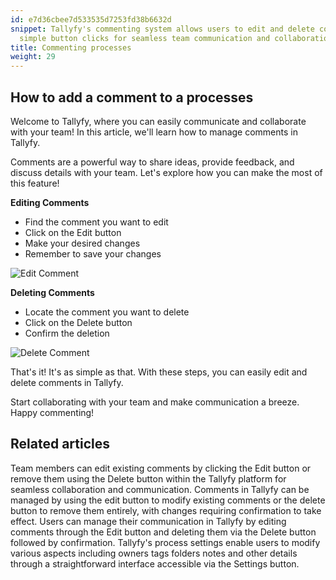 ```yaml
---
id: e7d36cbee7d533535d7253fd38b6632d
snippet: Tallyfy's commenting system allows users to edit and delete comments through
  simple button clicks for seamless team communication and collaboration.
title: Commenting processes
weight: 29
---
```


## How to add a comment to a processes

Welcome to Tallyfy, where you can easily communicate and collaborate with your team! In this article, we'll learn how to manage comments in Tallyfy.

Comments are a powerful way to share ideas, provide feedback, and discuss details with your team. Let's explore how you can make the most of this feature!

**Editing Comments**

- Find the comment you want to edit
- Click on the Edit button
- Make your desired changes
- Remember to save your changes

![Edit Comment](https://screenshots.tallyfy.com/tallyfy%2Fpro%2Fdesktop-light-edit-comment.png)

**Deleting Comments**

- Locate the comment you want to delete
- Click on the Delete button
- Confirm the deletion

![Delete Comment](https://screenshots.tallyfy.com/tallyfy%2Fpro%2Fdesktop-light-delete-comment.png)

That's it! It's as simple as that. With these steps, you can easily edit and delete comments in Tallyfy.

Start collaborating with your team and make communication a breeze. Happy commenting!


## Related articles
<CardGrid>
<LinkTitleCard header="<b>Processes > Commenting processes</b>" href="/products/pro/tracking-and-tasks/processes/how-can-i-manage-comments-in-tallyfy/" > Team members can edit existing comments by clicking the Edit button or remove them using the Delete button within the Tallyfy platform for seamless collaboration and communication. </LinkTitleCard>
<LinkTitleCard header="<b>Tasks > Manage comments</b>" href="/products/pro/tracking-and-tasks/tasks/how-can-i-manage-comments-in-tallyfy/" > Comments in Tallyfy can be managed by using the edit button to modify existing comments or the delete button to remove them entirely, with changes requiring confirmation to take effect. </LinkTitleCard>
<LinkTitleCard header="<b>Tasks > Manage comments</b>" href="/products/pro/tracking-and-tasks/tasks/how-can-i-manage-comments-in-tallyfy/" > Users can manage their communication in Tallyfy by editing comments through the Edit button and deleting them via the Delete button followed by confirmation. </LinkTitleCard>
<LinkTitleCard header="<b>Edit Processes > Edit tasks and process properties</b>" href="/products/pro/tracking-and-tasks/processes/edit-processes/how-can-i-edit-tasks-and-processes-in-tallyfy/" > Tallyfy's process settings enable users to modify various aspects including owners tags folders notes and other details through a straightforward interface accessible via the Settings button. </LinkTitleCard>
</CardGrid>